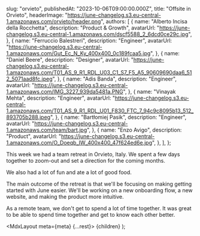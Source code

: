 
  slug: "orvieto",
  publishedAt: "2023-10-06T09:00:00.000Z",
  title: "Offsite in Orvieto",
  headerImage: "https://june-changelog.s3.eu-central-1.amazonaws.com/orvieto/header.png",
  authors: [
    {
      name: "Alberto Incisa della Rocchetta",
      description: "Product & Growth",
      avatarUrl: "https://june-changelog.s3.eu-central-1.amazonaws.com/dscf5588_2_6dcd0ce29c.jpg",
    },
    {
      name: "Ferruccio Balestreri",
      description: "Engineer",
      avatarUrl:
        "https://june-changelog.s3.eu-central-1.amazonaws.com/Gut_Ec_N_Ky_400x400_0c189fcaa5.jpg",
    },
    {
      name: "Daniel Beere",
      description: "Designer",
      avatarUrl:
        "https://june-changelog.s3.eu-central-1.amazonaws.com/T01_AS_9_R1_RDL_U03_C1_S7_F5_A5_90609690daa6_512_5071aad8fc.jpeg",
    },
    {
      name: "Adis Banda",
      description: "Engineer",
      avatarUrl: "https://june-changelog.s3.eu-central-1.amazonaws.com/IMG_3227_939da5481a.PNG",
    },
    {
      name: "Vinayak Mehta",
      description: "Engineer",
      avatarUrl:
        "https://june-changelog.s3.eu-central-1.amazonaws.com/T01_AS_9_R1_RDL_U01_F830_FTC_7_94c9c8095b13_512_893705b288.jpeg",
    },
    {
      name: "Bartłomiej Pasik",
      description: "Engineer",
      avatarUrl: "https://june-changelog.s3.eu-central-1.amazonaws.com/team/bart.jpg",
    },
    {
      name: "Enzo Avigo",
      description: "Product",
      avatarUrl:
        "https://june-changelog.s3.eu-central-1.amazonaws.com/O_Doeqb_IW_400x400_47f624ed6e.jpg",
    },
  ],
};

This week we had a team retreat in Orvieto, Italy. We spent a few days together to zoom-out and set a direction for the coming months.

We also had a lot of fun and ate a lot of good food.

The main outcome of the retreat is that we'll be focusing on making getting started with June easier. We'll be working on a new onboarding flow, a new website, and making the product more intuitive.

As a remote team, we don't get to spend a lot of time together. It was great to be able to spend time together and get to know each other better.

  <MdxLayout meta={meta} {...rest}>
    {children}
  </MdxLayout>
);
